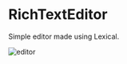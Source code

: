 
# RichTextEditor

Simple editor made using Lexical.

<div className="flex justify-center mt-10">
  <Image
    src="/assets/editor-screenshot.png"
    alt="editor"
    width={900}
    height={600}
    className="rounded-lg"
  />
</div>
